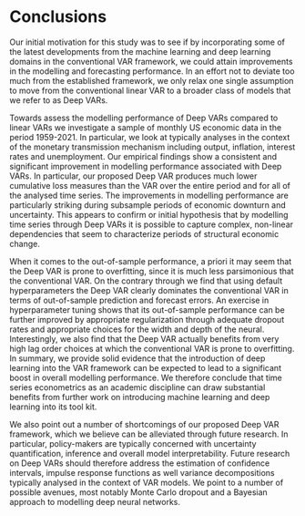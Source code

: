 # Conclusions {#concl}

Our initial motivation for this study was to see if by incorporating some of the latest developments from the machine learning and deep learning domains in the conventional VAR framework, we could attain improvements in the modelling and forecasting performance. In an effort not to deviate too much from the established framework, we only relax one single assumption to move from the conventional linear VAR to a broader class of models that we refer to as Deep VARs.

Towards assess the modelling performance of Deep VARs compared to linear VARs we investigate a sample of monthly US economic data in the period 1959-2021. In particular, we look at typically analyses in the context of the monetary transmission mechanism including output, inflation, interest rates and unemployment. Our empirical findings show a consistent and significant improvement in modelling performance associated with Deep VARs. In particular, our proposed Deep VAR produces much lower cumulative loss measures than the VAR over the entire period and for all of the analysed time series. The improvements in modelling performance are particularly striking during subsample periods of economic downturn and uncertainty. This appears to confirm or initial hypothesis that by modelling time series through Deep VARs it is possible to capture complex, non-linear dependencies that seem to characterize periods of structural economic change.

When it comes to the out-of-sample performance, a priori it may seem that the Deep VAR is prone to overfitting, since it is much less parsimonious that the conventional VAR. On the contrary through we find that using default hyperparameters the Deep VAR clearly dominates the conventional VAR in terms of out-of-sample prediction and forecast errors. An exercise in hyperparameter tuning shows that its out-of-sample performance can be further improved by appropriate regularization through adequate dropout rates and appropriate choices for the width and depth of the neural. Interestingly, we also find that the Deep VAR actually benefits from very high lag order choices at which the conventional VAR is prone to overfitting. In summary, we provide solid evidence that the introduction of deep learning into the VAR framework can be expected to lead to a significant boost in overall modelling performance. We therefore conclude that time series econometrics as an academic discipline can draw substantial benefits from further work on introducing machine learning and deep learning into its tool kit.

We also point out a number of shortcomings of our proposed Deep VAR framework, which we believe can be alleviated through future research. In particular, policy-makers are typically concerned with uncertainty quantification, inference and overall model interpretability. Future research on Deep VARs should therefore address the estimation of confidence intervals, impulse response functions as well variance decompositions typically analysed in the context of VAR models. We point to a number of possible avenues, most notably Monte Carlo dropout and a Bayesian approach to modelling deep neural networks. 





